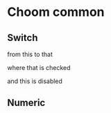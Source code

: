 

<Meta title="Choom Form Elements" />

<style>{`
  section.s {
    padding: 2rem;
    margin: 1rem 0 2rem;
    border: 1px solid #ccc;
    border-radius: 0.25rem;
  }

  h2 { 
    border: none !important;
   }
`}</style>

# Choom common

## Switch

<section className="s">
  <p>
    from this <Switch /> to that
  </p>
  <p>
    where <Switch checked /> that is checked
  </p>
  <p>
    and this <Switch disabled /> is disabled
  </p>
</section>


## Numeric

<section className="s">
  <Numeric value={42} />
</section>

<section className="s">
  <Numeric value={42} disabled />
</section>
